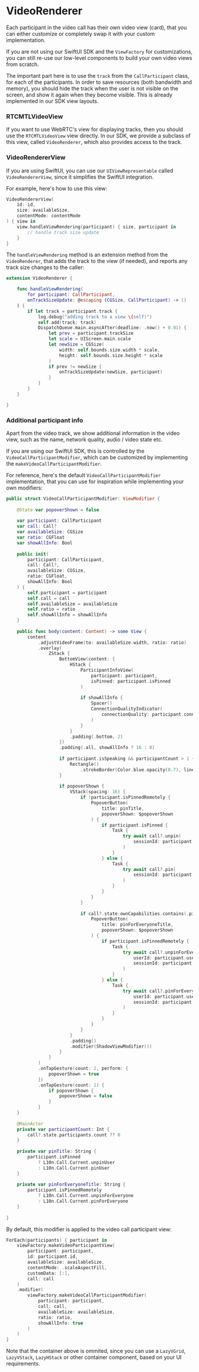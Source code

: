 # VideoRenderer

Each participant in the video call has their own video view (card), that you can either customize or completely swap it with your custom implementation.

If you are not using our SwiftUI SDK and the `ViewFactory` for customizations, you can still re-use our low-level components to build your own video views from scratch.

The important part here is to use the `track` from the `CallParticipant` class, for each of the participants. In order to save resources (both bandwidth and memory), you should hide the track when the user is not visible on the screen, and show it again when they become visible. This is already implemented in our SDK view layouts.

### RTCMTLVideoView

If you want to use WebRTC's view for displaying tracks, then you should use the `RTCMTLVideoView` view directly. In our SDK, we provide a subclass of this view, called `VideoRenderer`, which also provides access to the track.

### VideoRendererView

If you are using SwiftUI, you can use our `UIViewRepresentable` called `VideoRendererView`, since it simplifies the SwiftUI integration.

For example, here's how to use this view:

```swift
VideoRendererView(
    id: id,
    size: availableSize,
    contentMode: contentMode
) { view in
	view.handleViewRendering(participant) { size, participant in
		// handle track size update
	}
}
```

The `handleViewRendering` method is an extension method from the `VideoRenderer`, that adds the track to the view (if needed), and reports any track size changes to the caller:

```swift
extension VideoRenderer {

    func handleViewRendering(
        for participant: CallParticipant,
        onTrackSizeUpdate: @escaping (CGSize, CallParticipant) -> ()
    ) {
        if let track = participant.track {
            log.debug("adding track to a view \(self)")
            self.add(track: track)
            DispatchQueue.main.asyncAfter(deadline: .now() + 0.01) {
                let prev = participant.trackSize
                let scale = UIScreen.main.scale
                let newSize = CGSize(
                    width: self.bounds.size.width * scale,
                    height: self.bounds.size.height * scale
                )
                if prev != newSize {
                    onTrackSizeUpdate(newSize, participant)
                }
            }
        }
    }

}
```

### Additional participant info

Apart from the video track, we show additional information in the video view, such as the name, network quality, audio / video state etc.

If you are using our SwiftUI SDK, this is controlled by the `VideoCallParticipantModifier`, which can be customized by implementing the `makeVideoCallParticipantModifier`.

For reference, here's the default `VideoCallParticipantModifier` implementation, that you can use for inspiration while implementing your own modifiers:

```swift
public struct VideoCallParticipantModifier: ViewModifier {
            
    @State var popoverShown = false
    
    var participant: CallParticipant
    var call: Call?
    var availableSize: CGSize
    var ratio: CGFloat
    var showAllInfo: Bool
    
    public init(
        participant: CallParticipant,
        call: Call?,
        availableSize: CGSize,
        ratio: CGFloat,
        showAllInfo: Bool
    ) {
        self.participant = participant
        self.call = call
        self.availableSize = availableSize
        self.ratio = ratio
        self.showAllInfo = showAllInfo
    }
    
    public func body(content: Content) -> some View {
        content
            .adjustVideoFrame(to: availableSize.width, ratio: ratio)
            .overlay(
                ZStack {
                    BottomView(content: {
                        HStack {
                            ParticipantInfoView(
                                participant: participant,
                                isPinned: participant.isPinned
                            )
                            
                            if showAllInfo {
                                Spacer()
                                ConnectionQualityIndicator(
                                    connectionQuality: participant.connectionQuality
                                )
                            }
                        }
                        .padding(.bottom, 2)
                    })
                    .padding(.all, showAllInfo ? 16 : 8)
                    
                    if participant.isSpeaking && participantCount > 1 {
                        Rectangle()
                            .strokeBorder(Color.blue.opacity(0.7), lineWidth: 2)
                    }
                    
                    if popoverShown {
                        VStack(spacing: 16) {
                            if !participant.isPinnedRemotely {
                                PopoverButton(
                                    title: pinTitle,
                                    popoverShown: $popoverShown
                                ) {
                                    if participant.isPinned {
                                        Task {
                                            try await call?.unpin(
                                                sessionId: participant.sessionId
                                            )
                                        }
                                    } else {
                                        Task {
                                            try await call?.pin(
                                                sessionId: participant.sessionId
                                            )
                                        }
                                    }
                                }
                            }
                            
                            if call?.state.ownCapabilities.contains(.pinForEveryone) == true {
                                PopoverButton(
                                    title: pinForEveryoneTitle,
                                    popoverShown: $popoverShown
                                ) {
                                    if participant.isPinnedRemotely {
                                        Task {
                                            try await call?.unpinForEveryone(
                                                userId: participant.userId,
                                                sessionId: participant.id
                                            )
                                        }
                                    } else {
                                        Task {
                                            try await call?.pinForEveryone(
                                                userId: participant.userId,
                                                sessionId: participant.id
                                            )
                                        }
                                    }
                                }
                            }
                        }
                        .padding()
                        .modifier(ShadowViewModifier())
                    }
                }
            )
            .onTapGesture(count: 2, perform: {
                popoverShown = true
            })
            .onTapGesture(count: 1) {
                if popoverShown {
                    popoverShown = false
                }
            }
    }
    
    @MainActor
    private var participantCount: Int {
        call?.state.participants.count ?? 0
    }
    
    private var pinTitle: String {
        participant.isPinned
            ? L10n.Call.Current.unpinUser
            : L10n.Call.Current.pinUser
    }
    
    private var pinForEveryoneTitle: String {
        participant.isPinnedRemotely
            ? L10n.Call.Current.unpinForEveryone
            : L10n.Call.Current.pinForEveryone
    }
    
}
```

By default, this modifier is applied to the video call participant view:

```swift
ForEach(participants) { participant in
    viewFactory.makeVideoParticipantView(
        participant: participant,
        id: participant.id,
        availableSize: availableSize,
        contentMode: .scaleAspectFill,
        customData: [:],
        call: call
    )
    .modifier(
    	viewFactory.makeVideoCallParticipantModifier(
            participant: participant,
            call: call,
            availableSize: availableSize,
            ratio: ratio,
            showAllInfo: true
        )
    )
}
```

Note that the container above is ommited, since you can use a `LazyVGrid`, `LazyVStack`, `LazyHStack` or other container component, based on your UI requirements.
